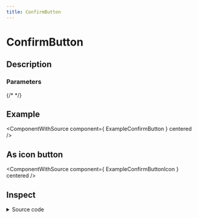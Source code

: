 ```yaml
---
title: ConfirmButton
---
```



# ConfirmButton

## Description

<ComponentDescription name="ConfirmButton" />

### Parameters

{/* <ComponentParameters name="ConfirmButton" /> */}

## Example

<ComponentWithSource component={ ExampleConfirmButton } centered />

## As icon button

<ComponentWithSource component={ ExampleConfirmButtonIcon } centered />

## Inspect

<details>
    <summary>Source code</summary>
    <ComponentSource 
        package="@enterwell/react-ui" 
        directory="ConfirmButton" 
        name="ConfirmButton"
    />
</details>